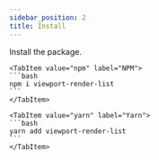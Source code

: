 ```yaml
---
sidebar_position: 2
title: Install
---
```


Install the package.


<Tabs>

    <TabItem value="npm" label="NPM">
    ```bash
    npm i viewport-render-list
    ```
    </TabItem>

    <TabItem value="yarn" label="Yarn">
    ```bash
    yarn add viewport-render-list
    ```
    </TabItem>

</Tabs>
